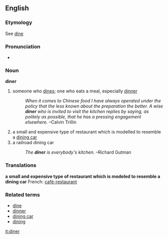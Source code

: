 ==English==
=== Etymology ===
See [[dine]]

=== Pronunciation ===
*{{AHD|/dī'nər/}}

=== Noun ===
{{wikipedia}}
'''diner'''
#someone who [[dine]]s; one who eats a meal, especially [[dinner]]
#:''When it comes to Chinese food I have always operated under the policy that the less known about the preparation the better. A wise '''diner''' who is invited to visit the kitchen replies by saying, as politely as possible, that he has a pressing engagement elsewhere.'' &ndash;Calvin Trillin
#a small and expensive type of restaurant which is modelled to resemble a [[dining car]]
#a railroad dining car
#:''The '''diner''' is everybody's kitchen.'' &ndash;Richard Gutman

=== Translations ===
'''a small and expensive type of restaurant which is modeled to resemble a dining car'''
{{top}}
French: [[café-restaurant]]
{{mid}}
{{bottom}}

=== Related terms ===
*[[dine]]
*[[dinner]]
*[[dining car]]
*[[dining]]

[[it:diner]]
